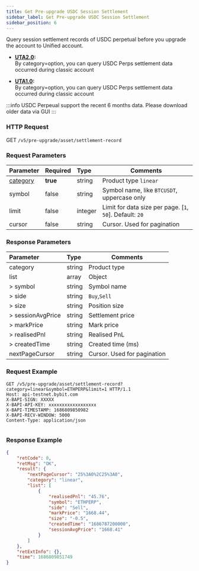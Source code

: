 ```yaml
---
title: Get Pre-upgrade USDC Session Settlement
sidebar_label: Get Pre-upgrade USDC Session Settlement
sidebar_position: 6
---
```


Query session settlement records of USDC perpetual before you upgrade the account to Unified account.

* **[UTA2.0](../acct-mode#uta20):** <br/>
By category=option, you can query USDC Perps settlement data occurred during classic account

* **[UTA1.0](../acct-mode#uta10):** <br/>
By category=option, you can query USDC Perps settlement data occurred during classic account

:::info
USDC Perpeual support the recent 6 months data. Please download older data via GUI
:::

### HTTP Request
GET `/v5/pre-upgrade/asset/settlement-record`

### Request Parameters
| Parameter | Required | Type | Comments|
|:----- |:-------|:-----|------ |
|[category](../enum#category) |**true** |string |Product type `linear`|
|symbol |false |string |Symbol name, like `BTCUSDT`, uppercase only |
|limit |false |integer |Limit for data size per page. [`1`, `50`]. Default: `20`|
|cursor |false |string |Cursor. Used for pagination|

### Response Parameters
| Parameter | Type | Comments|
|:----- |:-----|----- |
|category |string |Product type|
|list |array |Object |
|> symbol |string |Symbol name |
|> side |string |`Buy`,`Sell` |
|> size |string |Position size |
|> sessionAvgPrice |string |Settlement price |
|> markPrice |string |Mark price |
|> realisedPnl |string |Realised PnL |
|> createdTime |string |Created time (ms) |
|nextPageCursor |string |Cursor. Used for pagination |

### Request Example

<Tabs groupId="programming-languages">
<TabItem value="http" label="HTTP">

```http
GET /v5/pre-upgrade/asset/settlement-record?category=linear&symbol=ETHPERP&limit=1 HTTP/1.1
Host: api-testnet.bybit.com
X-BAPI-SIGN: XXXXX
X-BAPI-API-KEY: xxxxxxxxxxxxxxxxxx
X-BAPI-TIMESTAMP: 1686809850982
X-BAPI-RECV-WINDOW: 5000
Content-Type: application/json
```

</TabItem>
<TabItem value="python" label="Python">

```python

```

</TabItem>
</Tabs>

### Response Example

```json
{
    "retCode": 0,
    "retMsg": "OK",
    "result": {
        "nextPageCursor": "25%3A0%2C25%3A0",
        "category": "linear",
        "list": [
            {
                "realisedPnl": "45.76",
                "symbol": "ETHPERP",
                "side": "Sell",
                "markPrice": "1668.44",
                "size": "-0.5",
                "createdTime": "1686787200000",
                "sessionAvgPrice": "1668.41"
            }
        ]
    },
    "retExtInfo": {},
    "time": 1686809851749
}
```
